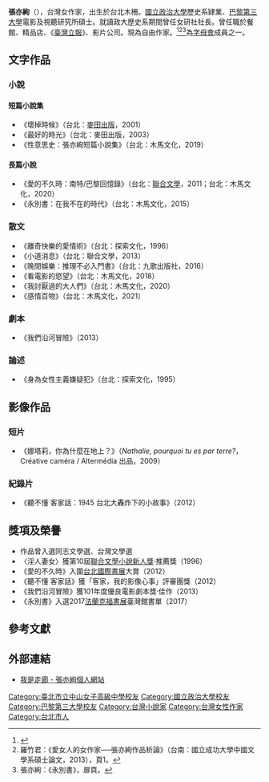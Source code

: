 {{expand|time=2016-08-20T12:29:49+00:00}}
{{refimprove|time=2016-08-20T12:29:49+00:00}}
'''張亦絢'''（{{bd|1973年||}}），台灣女作家，出生於台北木柵。[[國立政治大學|國立政治大學]]歷史系肄業、[[巴黎第三大學|巴黎第三大學]]電影及視聽研究所碩士。就讀政大歷史系期間曾任女研社社長。曾任職於餐館、精品店、《[[臺灣立報|臺灣立報]]》、影片公司。現為自由作家。<ref>{{Cite web |url=http://www3.nmtl.gov.tw/Writer2/writer_detail.php?id=1262 |title=張亦絢 - 2007台灣作家作品目錄系統 |access-date=2016-08-20 |archive-date=2016-10-11 |archive-url=https://web.archive.org/web/20161011015901/http://www3.nmtl.gov.tw/Writer2/writer_detail.php?id=1262 |dead-url=no }}</ref><ref>羅竹君：《愛女人的女作家──張亦絢作品析論》（台南：國立成功大學中國文學系碩士論文，2013），頁1。</ref><ref>張亦絢：《永別書》，扉頁。</ref>為[[字母會|字母會]]成員之一。

==文字作品==
===小說===
====短篇小說集====
*《壞掉時候》（台北：[[麥田出版|麥田出版]]，2001）
*《最好的時光》（台北：麥田出版，2003）
*《性意思史：張亦絢短篇小說集》（台北：木馬文化，2019）

====長篇小說====
*《愛的不久時：南特/巴黎回憶錄》（台北：[[聯合文學|聯合文學]]，2011；台北：木馬文化，2020）
*《永別書：在我不在的時代》（台北：木馬文化，2015）

===散文===
*《離奇快樂的愛情術》（台北：探索文化，1996）
*《小道消息》（台北：聯合文學，2013）
*《晚間娛樂：推理不必入門書》（台北：九歌出版社，2016）
*《看電影的慾望》（台北：木馬文化，2018）
*《我討厭過的大人們》（台北：木馬文化，2020）
*《感情百物》（台北：木馬文化，2021）

===劇本===
*《我們沿河冒險》（2013）

===論述===
*《身為女性主義嫌疑犯》（台北：探索文化，1995）

==影像作品==
===短片===
*《娜塔莉，你為什麼在地上？》（''Nathalie, pourquoi tu es par terre?''，Créative caméra / Altermédia 出品，2009）

===紀錄片===
*《聽不懂 客家話：1945 台北大轟炸下的小故事》（2012）

==獎項及榮譽==
*作品曾入選同志文學選、台灣文學選
*〈淫人妻女〉獲第10屆[[聯合文學小說新人獎|聯合文學小說新人獎]]‧推薦獎（1996）
*《愛的不久時》入圍[[台北國際書展|台北國際書展]]大賞（2012）
*《聽不懂 客家話》獲「客家，我的影像心事」評審團獎（2012）
*《我們沿河冒險》獲101年度優良電影劇本獎‧佳作（2013）
*《永別書》入選2017[[法蘭克福書展|法蘭克福書展]]臺灣館書單（2017）

==參考文獻==
{{reflist}}

==外部連結==
*[http://nathaliechang.wixsite.com/nathaliechang 我是走廊 - 張亦絢個人網站] {{Wayback|url=http://nathaliechang.wixsite.com/nathaliechang |date=20200919185925 }}
{{DEFAULTSORT:Chang}}
[[Category:臺北市立中山女子高級中學校友|Category:臺北市立中山女子高級中學校友]]
[[Category:國立政治大學校友|Category:國立政治大學校友]]
[[Category:巴黎第三大學校友|Category:巴黎第三大學校友]]
[[Category:台灣小說家|Category:台灣小說家]]
[[Category:台灣女性作家|Category:台灣女性作家]]
[[Category:台北市人|Category:台北市人]]